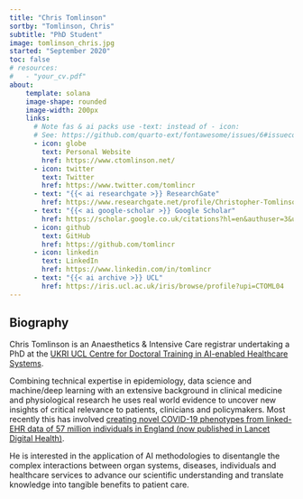 ```yaml
---
title: "Chris Tomlinson"
sortby: "Tomlinson, Chris"
subtitle: "PhD Student"
image: tomlinson_chris.jpg
started: "September 2020"
toc: false
# resources: 
#   - "your_cv.pdf"
about:
    template: solana
    image-shape: rounded
    image-width: 200px
    links:
      # Note fas & ai packs use -text: instead of - icon:
      # See: https://github.com/quarto-ext/fontawesome/issues/6#issuecomment-1188620081
      - icon: globe
        text: Personal Website
        href: https://www.ctomlinson.net/
      - icon: twitter
        text: Twitter
        href: https://www.twitter.com/tomlincr
      - text: "{{< ai researchgate >}} ResearchGate"
        href: https://www.researchgate.net/profile/Christopher-Tomlinson
      - text: "{{< ai google-scholar >}} Google Scholar"
        href: https://scholar.google.co.uk/citations?hl=en&authuser=3&user=NcKe1aEAAAAJ
      - icon: github
        text: GitHub
        href: https://github.com/tomlincr
      - icon: linkedin
        text: LinkedIn
        href: https://www.linkedin.com/in/tomlincr
      - text: "{{< ai archive >}} UCL"
        href: https://iris.ucl.ac.uk/iris/browse/profile?upi=CTOML04 
---
```



## Biography

Chris Tomlinson is an Anaesthetics & Intensive Care registrar undertaking a PhD at the [UKRI UCL Centre for Doctoral Training in AI-enabled Healthcare Systems](https://www.ucl.ac.uk/aihealth-cdt/).

Combining technical expertise in epidemiology, data science and machine/deep learning with an extensive background in clinical medicine and physiological research he uses real world evidence to uncover new insights of critical relevance to patients, clinicians and policymakers. Most recently this has involved [creating novel COVID-19 phenotypes from linked-EHR data of 57 million individuals in England (now published in Lancet Digital Health)](https://doi.org/10.1016/S2589-7500(22)00091-7).

He is interested in the application of AI methodologies to disentangle the complex interactions between organ systems, diseases, individuals and healthcare services to advance our scientific understanding and translate knowledge into tangible benefits to patient care.